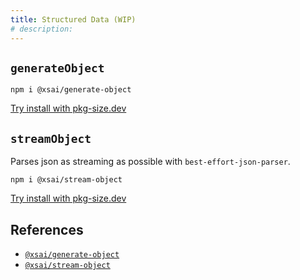 ```yaml
---
title: Structured Data (WIP)
# description: 
---
```


## `generateObject`

```package-install
npm i @xsai/generate-object
```

[Try install with pkg-size.dev](https://pkg-size.dev/@xsai/generate-object)

## `streamObject`

Parses json as streaming as possible with `best-effort-json-parser`.

```package-install
npm i @xsai/stream-object
```

[Try install with pkg-size.dev](https://pkg-size.dev/@xsai/stream-object)

## References

- [`@xsai/generate-object`](https://tsdocs.dev/search/docs/@xsai/generate-object)
- [`@xsai/stream-object`](https://tsdocs.dev/search/docs/@xsai/stream-object)
